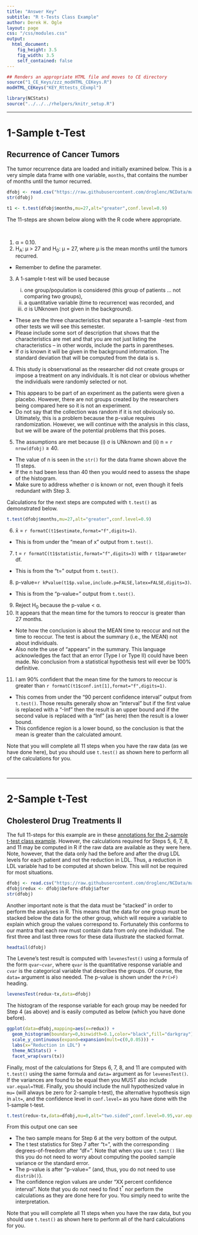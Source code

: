 ```yaml
---
title: "Answer Key"
subtitle: "R t-Tests Class Example"
author: Derek H. Ogle
layout: page
css: "/css/modules.css"
output:
  html_document:
    fig_height: 3.5
    fig_width: 3.5
    self_contained: false
---
```


```r
## Renders an appropriate HTML file and moves to CE directory
source("1_CE_Keys/zzz_modHTML_CEKeys.R")
modHTML_CEKeys("KEY_Rttests_CExmpl")
```

```r
library(NCStats)
source("../../../rhelpers/knitr_setup.R")
```

----

# 1-Sample t-Test
## Recurrence of Cancer Tumors
The tumor recurrence data are loaded and initially examined below. This is a very simple data frame with one variable, `months`, that contains the number of months until the tumor recurred.

```r
dfobj <- read.csv("https://raw.githubusercontent.com/droglenc/NCData/master/Tumors.csv")
str(dfobj)
```
```r
t1 <- t.test(dfobj$months,mu=27,alt="greater",conf.level=0.9)
```

The 11-steps are shown below along with the R code where appropriate.

&nbsp;

<ol start="1">
<li>&alpha; = 0.10.</li>
<li>H<sub>A</sub>: &mu; > 27 and H<sub>0</sub>: &mu; = 27, where &mu; is the mean months until the tumors recurred.</li>
</ol>

<div class="alert alert-warning">
<ul>
  <li>Remember to define the parameter.</li>
</ul>
</div>

<ol start="3">
  <li>A 1-sample t-test will be used because</li>
  <ol type="i">
    <li>one group/population is considered (this group of patients ... not comparing two groups),</li>
    <li>a quantitative variable (time to recurrence) was recorded, and</li>
    <li>&sigma; is UNknown (not given in the background).</li>
  </ol>
</ol>

<div class="alert alert-warning">
<ul>
  <li>These are the three characteristics that separate a 1-sample -test from other tests we will see this semester.</li>
  <li>Please include some sort of description that shows that the characteristics are met and that you are not just listing the characteristics -- in other words, include the parts in parentheses.</li>
  <li>If &sigma; is known it will be given in the background information. The standard deviation that will be computed from the data is s.</li>
</ul>
</div>

<ol start="4">
  <li>This study is observational as the researcher did not create groups or impose a treatment on any individuals. It is not clear or obvious whether the individuals were randomly selected or not.</li>
</ol>

<div class="alert alert-warning">
<ul>
  <li>This appears to be part of an experiment as the patients were given a placebo. However, there are not groups created by the researchers being compared here so it is not an experiment.</li>
  <li>Do not say that the collection was random if it is not obviously so. Ultimately, this is a problem because the p-value requires randomization. However, we will continue with the analysis in this class, but we will be aware of the potential problems that this poses.</li>
</ul>
</div>

<ol start="5">
  <li>The assumptions are met because (i) &sigma; is UNknown and  (ii) n = `r nrow(dfobj)` &ge; 40.</li>
</ol>  
  
<div class="alert alert-warning">
<ul>
  <li>The value of n is seen in the `str()` for the data frame shown above the 11 steps.
  <li>If the n had been less than 40 then you would need to assess the shape of the histogram.</li>
  <li>Make sure to address whether &sigma; is known or not, even though it feels redundant with Step 3.</li>
</ul>
</div>

<div class="alert alert-info">
<p>Calculations for the next steps are computed with `t.test()` as demonstrated below.</p>

```r
t.test(dfobj$months,mu=27,alt="greater",conf.level=0.9)
```
</div>

<ol start="6">
  <li>x&#772; = `r formatC(t1$estimate,format="f",digits=1)`.</li>
</ol>

<div class="alert alert-warning">
  <ul>
  <li>This is from under the "mean of x" output from `t.test()`.</li>
  </ul>
</div>

<ol start="7">
  <li>t = `r formatC(t1$statistic,format="f",digits=3)` with `r t1$parameter` df.</li>
</ol>

<div class="alert alert-warning">
  <ul>
  <li>This is from the "t=" output from `t.test()`.</li>
  </ul>
</div>

<ol start="8">
  <li>p-value=`r kPvalue(t1$p.value,include.p=FALSE,latex=FALSE,digits=3)`.</li>
</ol>

<div class="alert alert-warning">
  <ul>
  <li>This is from the "p-value=" output from `t.test()`.</li>
  </ul>
</div>

<ol start="9">
<li>Reject H<sub>0</sub> because the p-value &lt; &alpha;.</li>
<li>It appears that the mean time for the tumors to reoccur is greater than 27 months.</li>
</ol>

<div class="alert alert-warning">
  <ul>
  <li>Note how the conclusion is about the MEAN time to reoccur and not the time to reoccur. The test is about the summary (i.e., the MEAN) not about individuals.</li>
  <li>Also note the use of "appears" in the summary. This language acknowledges the fact that an error (Type I or Type II) could have been made. No conclusion from a statistical hypothesis test will ever be 100% definitive.</li>
  </ul>
</div>

<ol start="11">
<li>I am 90% confident that the mean time for the tumors to reoccur is greater than `r formatC(t1$conf.int[1],format="f",digits=1)`.
</ol>

<div class="alert alert-warning">
<ul>
  <li>This comes from under the "90 percent confidence interval" output from `t.test()`. Those results generally show an "interval" but if the first value is replaced with a "-Inf" then the result is an upper bound and if the second value is replaced with a "Inf" (as here) then the result is a lower bound.</li>
  <li>This confidence region is a lower bound, so the conclusion is that the mean is greater than the calculated amount.</li>
</ul>
</div>

Note that you will complete all 11 steps when you have the raw data (as we have done here), but you should use `t.test()` as shown here to perform all of the calculations for you.

&nbsp;

----

# 2-Sample t-Test
## Cholesterol Drug Treatments II
The full 11-steps for this example are in these [annotations for the 2-sample t-test class example](KEY_2Samplet_CExmpl). However, the calculations required for Steps 5, 6, 7, 8, and 11 may be computed in R if the raw data are available as they were here. Note, however, that the data only had the before and after the drug LDL levels for each patient and not the reduction in LDL. Thus, a reduction in LDL variable had to be computed at shown below. This will not be required for most situations.
```r
dfobj <- read.csv("https://raw.githubusercontent.com/droglenc/NCData/master/Cholesterol2.csv")
dfobj$redux <- dfobj$before-dfobj$after
str(dfobj)
```

Another important note is that the data must be "stacked" in order to perform the analyses in R. This means that the data for one group must be stacked below the data for the other group, which will require a variable to explain which group the values correspond to. Fortunately this conforms to our mantra that each row must contain data from only one individual. The first three and last three rows for these data illustrate the stacked format.
```r
headtail(dfobj)
```

The Levene's test result is computed with `levenesTest()` using a formula of the form `qvar~cvar`, where `qvar` is the quantitative response variable and `cvar` is the categorical variable that describes the groups. Of course, the `data=` argument is also needed. The p-value is shown under the `Pr(>F)` heading.
```r
levenesTest(redux~tx,data=dfobj)
```

The histogram of the response variable for each group may be needed for Step 4 (as above) and is easily computed as below (which you have done before).
```r
ggplot(data=dfobj,mapping=aes(x=redux)) +
  geom_histogram(boundary=0,binwidth=0.1,color="black",fill="darkgray") +
  scale_y_continuous(expand=expansion(mult=c(0,0.05))) +
  labs(x="Reduction in LDL") +
  theme_NCStats() +
  facet_wrap(vars(tx))
```

Finally, most of the calculations for Steps 6, 7, 8, and 11 are computed with `t.test()` using the same formula and `data=` argument as for `levenesTest()`. If the variances are found to be equal then you MUST also include `var.equal=TRUE`. Finally, you should include the null hypothesized value in `mu=` (will always be zero for 2-sample t-test), the alternative hypothesis sign in `alt=`, and the confidence level in `conf.level=` as you have done with the 1-sample t-test.
```r
t.test(redux~tx,data=dfobj,mu=0,alt="two.sided",conf.level=0.95,var.equal=TRUE)
```

From this output one can see

* The two sample means for Step 6 at the very bottom of the output.
* The t test statistics for Step 7 after "t=", with the corresponding degrees-of-freedom after "df=". Note that when you use `t.test()` like this you do not need to worry about computing the pooled sample variance or the standard error.
* The p-value is after "p-value=" (and, thus, you do not need to use `distrib()`).
* The confidence region values are under "XX percent confidence interval". Note that you do not need to find t<sup>*</sup> nor perform the calculations as they are done here for you. You simply need to write the interpretation.

Note that you will complete all 11 steps when you have the raw data, but you should use `t.test()` as shown here to perform all of the hard calculations for you.
